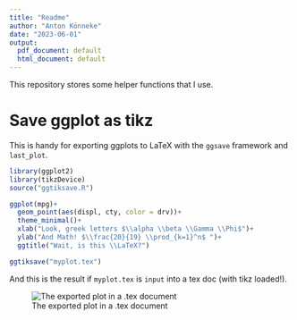 ```yaml
---
title: "Readme"
author: "Anton Könneke"
date: "2023-06-01"
output:
  pdf_document: default
  html_document: default
---
```


This repository stores some helper functions that I use.

# Save ggplot as tikz

This is handy for exporting ggplots to LaTeX with the `ggsave` framework and `last_plot`.

```r
library(ggplot2)
library(tikzDevice)
source("ggtiksave.R")

ggplot(mpg)+
  geom_point(aes(displ, cty, color = drv))+
  theme_minimal()+
  xlab("Look, greek letters $\\alpha \\beta \\Gamma \\Phi$")+
  ylab("And Math! $\\frac{20}{19} \\prod_{k=1}^n$ ")+
  ggtitle("Wait, is this \\LaTeX?")

ggtiksave("myplot.tex")
```




And this is the result if `myplot.tex` is `input` into a tex doc (with tikz loaded!).

![The exported plot in a .tex document](latex_screenshot.png)